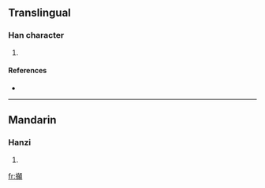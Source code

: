 ==Translingual==

===Han character===
{{Han char|rn=64|rad=手|as=19|sn=22|four=|canj=手十金金 (QJCC)}}

# {{defn|Han|sort=手19}}

====References====
* {{Han ref|kx=0464.251|hdz=31990.010|uh=6527|ud=25895}}

----

==Mandarin==

===Hanzi===
{{cmn-hanzi|pin=[[diān]] ([[dian1]]), [[dié]] ([[die2]])|wg=tien<sup>1</sup>, tieh<sup>2</sup>}}

# {{defn|Mandarin}}

[[fr:攧]]